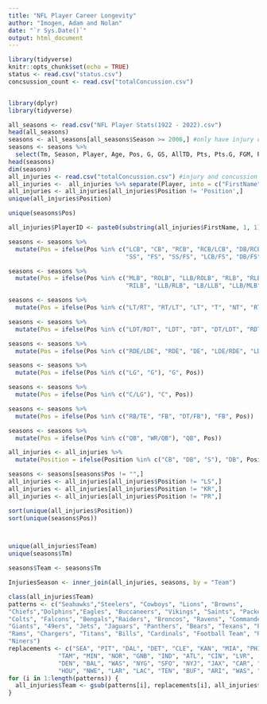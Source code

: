 ```yaml
---
title: "NFL Player Career Longevity"
author: "Imogen, Adam and Nolan"
date: "`r Sys.Date()`"
output: html_document
---
```


```r
library(tidyverse)
knitr::opts_chunk$set(echo = TRUE)
status <- read.csv("status.csv")
concsussion_count <- read.csv("totalConcussion.csv")

```
```r

```

```r
library(dplyr)
library(tidyverse)
```


```r
all_seasons <- read.csv("NFL Player Stats(1922 - 2022).csv")
head(all_seasons)
seasons <- all_seasons[all_seasons$Season >= 2006,] #only have injury data from 2006 onwards
seasons <- seasons %>%
  select(Tm, Season, Player, Age, Pos, G, GS, AllTD, Pts, Pts.G, FGM, FGA)
head(seasons)
dim(seasons)
all_injuries <- read.csv("totalConcussion.csv") #injury and concussion by player and year
all_injuries <-  all_injuries %>% separate(Player, into = c("FirstName", "LastName"), sep = " ")
all_injuries <- all_injuries[all_injuries$Position != 'Position',]
unique(all_injuries$Position)

unique(seasons$Pos)

all_injuries$PlayerID <- paste0(substring(all_injuries$FirstName, 1, 1), all_injuries$LastName)
```


```r
seasons <- seasons %>%
  mutate(Pos = ifelse(Pos %in% c("LCB", "CB", "RCB", "RCB/LCB", "DB/RCB", "RCB/LCB/DB", "LCB/RCB", "DB/LCB", "RCB/DB",
                                 "SS", "FS", "SS/FS", "LCB/FS", "DB/FS", "FS/SS", "SS/RLB", "S", "DB"), "DB", Pos))

seasons <- seasons %>%
  mutate(Pos = ifelse(Pos %in% c("MLB", "ROLB", "LLB/ROLB", "RLB", "RLB/MLB", "LOLB", "LLB", "LILB", "LB", "LILB/ROL", 
                                 "RILB", "LLB/RLB", "LB/LLB", "LLB/MLB", "LILB/RIL", "ROLB/LOL", "OLB", "MLB/RLB"), "LB", Pos))

seasons <- seasons %>%
  mutate(Pos = ifelse(Pos %in% c("LT/RT", "RT/LT", "LT", "T", "NT", "RT"), "T", Pos))

seasons <- seasons %>%
  mutate(Pos = ifelse(Pos %in% c("LDT/RDT", "LDT", "DT", "DT/LDT", "RDT", "DL"), "DT", Pos))

seasons <- seasons %>%
  mutate(Pos = ifelse(Pos %in% c("RDE/LDE", "RDE", "DE", "LDE/RDE", "LDE"), "DE", Pos))

seasons <- seasons %>%
  mutate(Pos = ifelse(Pos %in% c("LG", "G"), "G", Pos))

seasons <- seasons %>%
  mutate(Pos = ifelse(Pos %in% c("C/LG"), "C", Pos))

seasons <- seasons %>%
  mutate(Pos = ifelse(Pos %in% c("RB/TE", "FB", "DT/FB"), "FB", Pos))

seasons <- seasons %>%
  mutate(Pos = ifelse(Pos %in% c("QB", "WR/QB"), "QB", Pos))

all_injuries <- all_injuries %>%
  mutate(Position = ifelse(Position %in% c("CB", "DB", "S"), "DB", Position))

seasons <- seasons[seasons$Pos != "",]
all_injuries <- all_injuries[all_injuries$Position != "LS",]
all_injuries <- all_injuries[all_injuries$Position != "KR",]
all_injuries <- all_injuries[all_injuries$Position != "PR",]

sort(unique(all_injuries$Position))
sort(unique(seasons$Pos))




```

```r
unique(all_injuries$Team)
unique(seasons$Tm)

seasons$Team <- seasons$Tm

InjuriesSeason <- inner_join(all_injuries, seasons, by = "Team")

class(all_injuries$Team)
patterns <- c("Seahawks","Steelers", "Cowboys", "Lions", "Browns",       
"Chiefs","Dolphins","Eagles", "Buccaneers", "Vikings", "Saints", "Packers",
"Colts", "Falcons", "Bengals","Raiders", "Broncos", "Ravens", "Commanders",
"Giants", "49ers", "Jets", "Jaguars", "Panthers", "Bears", "Texans", "Patriots",
"Rams", "Chargers", "Titans", "Bills", "Cardinals", "Football Team", "Redskins",
"Niners")
replacements <- c("SEA", "PIT", "DAL", "DET", "CLE", "KAN", "MIA", "PHI",
              "TAM", "MIN", "NOR", "GNB", "IND", "ATL", "CIN", "LVR",
              "DEN", "BAL", "WAS", "NYG", "SFO", "NYJ", "JAX", "CAR", "CHI",
              "HOU", "NWE", "LAR", "LAC", "TEN", "BUF", "ARI", "WAS", "WAS", "SFO")
for (i in 1:length(patterns)) {
  all_injuries$Team <- gsub(patterns[i], replacements[i], all_injuries$Team)
}


```

